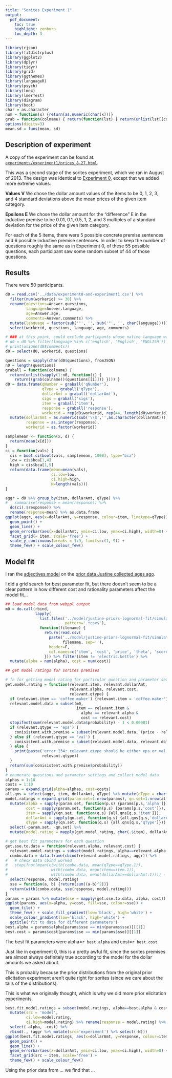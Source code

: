 ```yaml
---
title: "Sorites Experiment 1"
output:
  pdf_document:
    toc: true
    highlight: zenburn
    toc_depth: 3
---
```


```r
library(rjson)
library(fitdistrplus)
library(ggplot2)
library(dplyr)
library(tidyr)
library(grid)
library(ggthemes)
library(languageR)
library(psych)
library(lme4)
library(lmerTest)
library(diagram)
library(boot)
char = as.character
num = function(x) {return(as.numeric(char(x)))}
grab = function(colname) { return(function(lst) { return(unlist(lst[[colname]])) }) }
options(digits=3)
mean.sd = funs(mean, sd)
```

## Description of experiment

A copy of the experiment can be found at: [`experiments/experiment1/prices_8-27.html`](../experiments/experiment1/prices_8-27.html).

This was a second stage of the sorites experiment, which we ran in August of 2013. The design was identical to [Experiment 0](experiment0.pdf), except that we added more extreme values.

**Values V** We chose the dollar amount values of the items to be 0, 1, 2, 3, and 4 standard deviations above the mean prices of the given item category.

**Epsilons E** We chose the dollar amount for the "difference" E in the inductive premise to be 0.01, 0.1, 0.5, 1, 2, and 3 multiples of a standard deviation for the price of the given item category.

For each of the 5 items, there were 5 possible concrete premise sentences and 6 possible inductive premise sentences. In order to keep the number of questions roughly the same as in Experiment 0,  of these 55 possible questions, each participant saw some random subset of 44 of those questions.

## Results

There were 50 participants.

```r
d0 = read.csv('../data/experiment0-and-experiment1.csv') %>%
  filter(num(workerid) >= 30) %>%
  rename(questions=Answer.questions,
         language=Answer.language,
         age=Answer.age,
         comments=Answer.comments) %>%
  mutate(language = factor(sub('"', '', sub('"', '', char(language))))) %>%
  select(workerid, questions, language, age, comments)

# ### at this point, could exclude particpants whose native language was not english:
# d0 = d0 %>% filter(language %in% c('english', 'English', 'ENGLISH'))
# print(unique(d0$comments))
d0 = select(d0, workerid, questions)

questions = sapply(char(d0$questions), fromJSON)
n0 = length(questions)
graball = function(colname) {
  return(unlist(sapply(1:n0, function(i) {
    return((grab(colname))(questions[[i]])) }))) }
d0 = data.frame(qNumber = graball('qNumber'),
                qType = graball('qType'),
                dollarAmt = graball('dollarAmt'),
                sigs = graball('sigs'),
                item = graball('item'),
                response = graball('response'),
                workerid = rep(d0$workerid, rep(44, length(d0$workerid)))) %>%
  mutate(dollarAmt = as.numeric(sub('\\$','',as.character(dollarAmt))),
         response = as.integer(response),
         workerid = as.factor(workerid))

samplemean <- function(x, d) {
  return(mean(x[d]))
}
ci = function(vals) {
  cis = boot.ci(boot(vals, samplemean, 1000), type="bca")
  low = cis$bca[1,4]
  high = cis$bca[1,5]
  return(data.frame(mean=mean(vals),
                    ci.low=low,
                    ci.high=high,
                    N=length(vals)))
}

aggr = d0 %>% group_by(item, dollarAmt, qType) %>%
#   summarise(response = mean(response)) %>%
  do(ci(.$response)) %>%
  rename(response=mean) %>% as.data.frame
ggplot(aggr, aes(x=dollarAmt, y=response, colour=item, linetype=qType)) +
  geom_point() +
  geom_line() +
  geom_errorbar(aes(x=dollarAmt, ymin=ci.low, ymax=ci.high), width=0) +
  facet_grid(~ item, scale='free') +
  scale_y_continuous(breaks = 1:9, limits=c(1, 9)) +
  theme_few() + scale_colour_few()
```

## Model fit

I ran the [adjectives model](../model/adjectives-lognormal-prior.wppl) on the [prior data Justine collected ages ago](../model/justine-priors-lognormal-fit/prior-params.csv).

I did a grid search for best parameter fit, but there doesn't seem to be a clear pattern in how different cost and rationality parameters affect the model fit...

```r
## load model data from webppl output
m0 = do.call(rbind,
             lapply(
               list.files('../model/justine-priors-lognormal-fit/simulation-results/commit-7d785bf97f7d54e55d28dc7a267ec68c91277f2c-run0/',
                          pattern='.*csv$'),
               function(filename) {
                 return(read.csv(
                   paste('../model/justine-priors-lognormal-fit/simulation-results/commit-7d785bf97f7d54e55d28dc7a267ec68c91277f2c-run0/',
                         filename, sep=''),
                   header=F,
                   col.names=c('item', 'cost', 'price', 'theta', 'score', 'probability', 'alpha')))
                 })) %>% filter(item != 'electric.kettle') %>%
  mutate(alpha = num(alpha), cost = num(cost))

## get model ratings for sorites premises

# fn for getting model rating for particular question and parameter settings
get.model.rating = function(relevant.item, relevant.dollarAmt,
                            relevant.alpha, relevant.cost,
                            relevant.qtype) {
  if (relevant.item == 'coffee maker') {relevant.item = 'coffee.maker'}
  relevant.model.data = subset(m0,
                               item == relevant.item &
                                 alpha == relevant.alpha &
                                 cost == relevant.cost)
  stopifnot(sum(relevant.model.data$probability) - 1 < 0.00001)
  if (relevant.qtype == 'eps') {
    conisistent.with.premise = subset(relevant.model.data, (price - relevant.dollarAmt) > theta)
  } else if (relevant.qtype == 'val') {
    conisistent.with.premise = subset(relevant.model.data, relevant.dollarAmt > theta)
  } else {
    print(paste('error 234: relevant.qtype should be either eps or val, but it is:',
                relevant.qtype))
  }
  return(sum(conisistent.with.premise$probability))
}
# enumerate questions and parameter settings and collect model data
alphas = 1:10
costs = 1:10
params = expand.grid(alpha=alphas, cost=costs)
all.qns = select(aggr, item, dollarAmt, qType) %>% mutate(qType = char(qType))
model.ratings = expand.grid(param.set=1:nrow(params), qn.set=1:nrow(all.qns)) %>%
  mutate(alpha = sapply(param.set, function(p.s) {params[p.s,'alpha']}),
         cost = sapply(param.set, function(p.s) {params[p.s,'cost']}),
         item = sapply(qn.set, function(q.s) {all.qns[q.s,'item']}),
         dollarAmt = sapply(qn.set, function(q.s) {all.qns[q.s,'dollarAmt']}),
         qType = sapply(qn.set, function(q.s) {all.qns[q.s,'qType']})) %>%
  select(-param.set, -qn.set) %>%
  mutate(model.rating = mapply(get.model.rating, char(.$item), dollarAmt, alpha, cost, qType))

# get best fit parameters for each question
get.sse.to.data = function(relevant.alpha, relevant.cost) {
  relevant.model.ratings = subset(model.ratings, alpha==relevant.alpha & cost==relevant.cost)
  combo.data = data.frame(cbind(relevant.model.ratings, aggr)) %>%
#   # check data cbind worked
#   stopifnot(mean(c(with(combo.data, mean(qType==qType.1)),
#                   with(combo.data, mean(item==item.1)),
#                   with(combo.data, mean(dollarAmt==dollarAmt.1)))) - 1 < 0.00001)
  select(response, model.rating)
  sse = function(a, b) {return(sum((a-b)^2))}
  return(with(combo.data, sse(response, model.rating)))
}
params = params %>% mutate(sse = mapply(get.sse.to.data, alpha, cost))
ggplot(params, aes(x=alpha, y=cost, fill=sse, colour=sse)) +
  geom_tile() +
  theme_few() + scale_fill_gradient(low='black', high='white') +
  scale_colour_gradient(low='black', high='white') +
  ggtitle('fit to data for different parameters')
best.alpha = params$alpha[params$sse == min(params$sse)][[1]]
best.cost = params$cost[params$sse == min(params$sse)][[1]]
```

The best fit parameters were alpha=`r best.alpha` and cost=`r best.cost`.

Just like in experiment 0, this is a pretty awful fit, since the sorites premises are almost always definitely true according to the model for the dollar amounts we asked about.

This is probably because the prior distributions from the original prior elicitation experiment aren't quite right for sorites (since we care about the tails of the distributions).

This is what we originally thought, which is why we did more prior elicitation experiments.

```r
best.fit.model.ratings = subset(model.ratings, alpha==best.alpha & cost == best.cost) %>%
  mutate(src = 'model',
         ci.low=model.rating,
         ci.high=model.rating) %>% rename(response = model.rating) %>%
  select(-alpha, -cost) %>%
  rbind(., (aggr %>% mutate(src='experiment') %>% select(-N)))
ggplot(best.fit.model.ratings, aes(x=dollarAmt, y=response, colour=item, linetype=qType)) +
  geom_point() +
  geom_line() +
  geom_errorbar(aes(x=dollarAmt, ymin=ci.low, ymax=ci.high), width=0) +
  facet_grid(src ~ item, scale='free') +
  theme_few() + scale_colour_few()
```

Using the prior data from ... we find that ...

```r
```